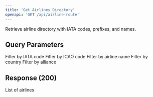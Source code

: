 ```yaml
---
title: 'Get Airlines Directory'
openapi: 'GET /api/airline-route'
---
```


Retrieve airline directory with IATA codes, prefixes, and names.

## Query Parameters

<ParamField query="iataCode" type="string">
  Filter by IATA code
</ParamField>

<ParamField query="icaoCode" type="string">
  Filter by ICAO code
</ParamField>

<ParamField query="name" type="string">
  Filter by airline name
</ParamField>

<ParamField query="country" type="string">
  Filter by country
</ParamField>

<ParamField query="alliance" type="string">
  Filter by alliance
</ParamField>

## Response (200)

<ParamField status="200" type="AirlinesResponse">
  <ParamField name="airlines" type="array">
    List of airlines
  </ParamField>
</ParamField>
